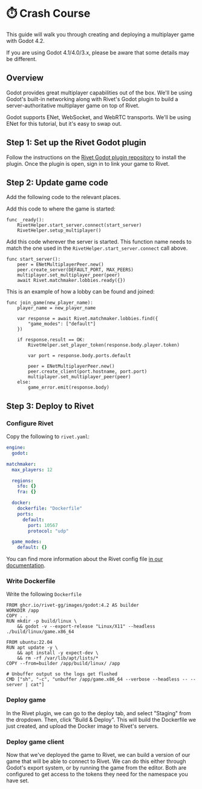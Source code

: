 
# ⏱️ Crash Course

<WorkInProgress />

This guide will walk you through creating and deploying a multiplayer game with
Godot 4.2.

<Warning>If you are using Godot 4.1/4.0/3.x, please be aware that some details may be different.</Warning>

## Overview

Godot provides great multiplayer capabilities out of the box. We'll be using
Godot's built-in networking along with Rivet's Godot plugin to build a
server-authoritative multiplayer game on top of Rivet.

Godot supports ENet, WebSocket, and WebRTC transports. We'll be using ENet for
this tutorial, but it's easy to swap out.

## Step 1: Set up the Rivet Godot plugin

Follow the instructions on the [Rivet Godot plugin
repository](https://github.com/rivet-gg/plugin-godot) to install the plugin.
Once the plugin is open, sign in to link your game to Rivet.

## Step 2: Update game code

Add the following code to the relevant places.

Add this code to where the game is started:

```gdscript
func _ready():
	RivetHelper.start_server.connect(start_server)
	RivetHelper.setup_multiplayer()
```

Add this code wherever the server is started. This function name needs to match
the one used in the `RivetHelper.start_server.connect` call above.

```gdscript
func start_server():
	peer = ENetMultiplayerPeer.new()
	peer.create_server(DEFAULT_PORT, MAX_PEERS)
	multiplayer.set_multiplayer_peer(peer)
	await Rivet.matchmaker.lobbies.ready({})
```

This is an example of how a lobby can be found and joined:

```gdscript
func join_game(new_player_name):
	player_name = new_player_name

	var response = await Rivet.matchmaker.lobbies.find({
		"game_modes": ["default"]
	})

	if response.result == OK:
		RivetHelper.set_player_token(response.body.player.token)

		var port = response.body.ports.default

		peer = ENetMultiplayerPeer.new()
		peer.create_client(port.hostname, port.port)
		multiplayer.set_multiplayer_peer(peer)
	else:
		game_error.emit(response.body)
```

## Step 3: Deploy to Rivet

### Configure Rivet

Copy the following to `rivet.yaml`:

```yaml rivet.yaml
engine:
  godot:

matchmaker:
  max_players: 12

  regions:
    sfo: {}
    fra: {}

  docker:
    dockerfile: "Dockerfile"
    ports:
      default:
        port: 10567
        protocol: "udp"

  game_modes:
    default: {}
```

You can find more information about the Rivet config file [in our
documentation](https://rivet.gg/docs/general/config).

### Write Dockerfile

Write the following `Dockerfile`

```docker Dockerfile
FROM ghcr.io/rivet-gg/images/godot:4.2 AS builder
WORKDIR /app
COPY . .
RUN mkdir -p build/linux \
    && godot -v --export-release "Linux/X11" --headless ./build/linux/game.x86_64

FROM ubuntu:22.04
RUN apt update -y \
    && apt install -y expect-dev \
    && rm -rf /var/lib/apt/lists/*
COPY --from=builder /app/build/linux/ /app

# Unbuffer output so the logs get flushed
CMD ["sh", "-c", "unbuffer /app/game.x86_64 --verbose --headless -- --server | cat"]
```

### Deploy game

In the Rivet plugin, we can go to the deploy tab, and select "Staging" from the
dropdown. Then, click "Build & Deploy". This will build the Dockerfile we just
created, and upload the Docker image to Rivet's servers.

### Deploy game client

Now that we've deployed the game to Rivet, we can build a version of our game
that will be able to connect to Rivet. We can do this either through Godot's
export system, or by running the game from the editor. Both are configured to
get access to the tokens they need for the namespace you have set.
